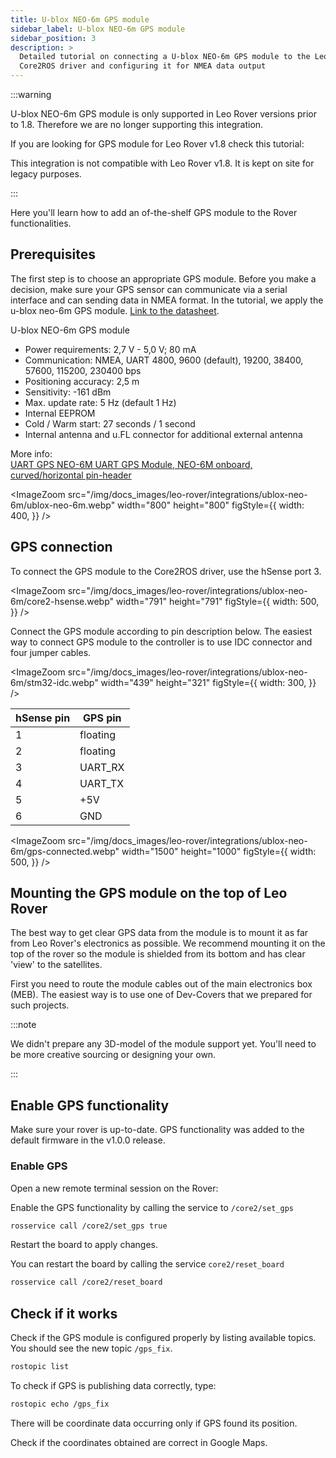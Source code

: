 ```yaml
---
title: U-blox NEO-6m GPS module
sidebar_label: U-blox NEO-6m GPS module
sidebar_position: 3
description: >
  Detailed tutorial on connecting a U-blox NEO-6m GPS module to the Leo Rover
  Core2ROS driver and configuring it for NMEA data output
---
```


:::warning

U-blox NEO-6m GPS module is only supported in Leo Rover versions prior to 1.8.
Therefore we are no longer supporting this integration.

If you are looking for GPS module for Leo Rover v1.8 check this tutorial:

<LinkButton
  to="/docs/leo-rover/integrations/components/ublox-gps"
  title="UBlox EVK-M8N GPS module"
/>

This integration is not compatible with Leo Rover v1.8. It is kept on site for
legacy purposes.

:::

Here you'll learn how to add an of-the-shelf GPS module to the Rover
functionalities.

## Prerequisites

<LinkButton to="/docs/leo-rover/guides/ssh" title="Connect via SSH" />
<LinkButton
  to="/docs/leo-rover/guides/firmware-update"
  title="Firmware update"
/>

The first step is to choose an appropriate GPS module. Before you make a
decision, make sure your GPS sensor can communicate via a serial interface and
can sending data in NMEA format. In the tutorial, we apply the u-blox neo-6m GPS
module.
[Link to the datasheet](<https://www.u-blox.com/sites/default/files/products/documents/NEO-6_DataSheet_(GPS.G6-HW-09005).pdf>).

U-blox NEO-6m GPS module

- Power requirements: 2,7 V - 5,0 V; 80 mA
- Communication: NMEA, UART 4800, 9600 (default), 19200, 38400, 57600, 115200,
  230400 bps
- Positioning accuracy: 2,5 m
- Sensitivity: -161 dBm
- Max. update rate: 5 Hz (default 1 Hz)
- Internal EEPROM
- Cold / Warm start: 27 seconds / 1 second
- Internal antenna and u.FL connector for additional external antenna

More info:\
[UART GPS NEO-6M UART GPS Module, NEO-6M onboard, curved/horizontal pin-header](https://www.waveshare.com/uart-gps-neo-6m.htm)

<ImageZoom
  src="/img/docs_images/leo-rover/integrations/ublox-neo-6m/ublox-neo-6m.webp"
  width="800"
  height="800"
  figStyle={{
    width: 400,
  }}
/>

## GPS connection

To connect the GPS module to the Core2ROS driver, use the hSense port 3.

<ImageZoom
  src="/img/docs_images/leo-rover/integrations/ublox-neo-6m/core2-hsense.webp"
  width="791"
  height="791"
  figStyle={{
    width: 500,
  }}
/>

Connect the GPS module according to pin description below. The easiest way to
connect GPS module to the controller is to use IDC connector and four jumper
cables.

<ImageZoom
  src="/img/docs_images/leo-rover/integrations/ublox-neo-6m/stm32-idc.webp"
  width="439"
  height="321"
  figStyle={{
    width: 300,
  }}
/>

| hSense pin | GPS pin  |
| ---------- | -------- |
| 1          | floating |
| 2          | floating |
| 3          | UART_RX  |
| 4          | UART_TX  |
| 5          | +5V      |
| 6          | GND      |

<ImageZoom
  src="/img/docs_images/leo-rover/integrations/ublox-neo-6m/gps-connected.webp"
  width="1500"
  height="1000"
  figStyle={{
    width: 500,
  }}
/>

## Mounting the GPS module on the top of Leo Rover

The best way to get clear GPS data from the module is to mount it as far from
Leo Rover's electronics as possible. We recommend mounting it on the top of the
rover so the module is shielded from its bottom and has clear 'view' to the
satellites.

First you need to route the module cables out of the main electronics box (MEB).
The easiest way is to use one of Dev-Covers that we prepared for such projects.

<LinkButton
  to="/docs/leo-rover/documentation/dev-covers-addons"
  title="Dev-covers for addons"
/>

:::note

We didn't prepare any 3D-model of the module support yet. You'll need to be more
creative sourcing or designing your own.

:::

## Enable GPS functionality

Make sure your rover is up-to-date. GPS functionality was added to the default
firmware in the v1.0.0 release.

<LinkButton
  to="/docs/leo-rover/guides/firmware-update"
  title="Firmware update"
/>

### Enable GPS

Open a new remote terminal session on the Rover:

Enable the GPS functionality by calling the service to `/core2/set_gps`

```bash
rosservice call /core2/set_gps true
```

Restart the board to apply changes.

You can restart the board by calling the service `core2/reset_board`

```bash
rosservice call /core2/reset_board
```

## Check if it works

Check if the GPS module is configured properly by listing available topics. You
should see the new topic `/gps_fix`.

```bash
rostopic list
```

To check if GPS is publishing data correctly, type:

```bash
rostopic echo /gps_fix
```

There will be coordinate data occurring only if GPS found its position.

Check if the coordinates obtained are correct in Google Maps.

<ImageZoom
  src="/img/docs_images/leo-rover/integrations/ublox-neo-6m/google-maps.webp"
  width="1791"
  height="919"
/>
